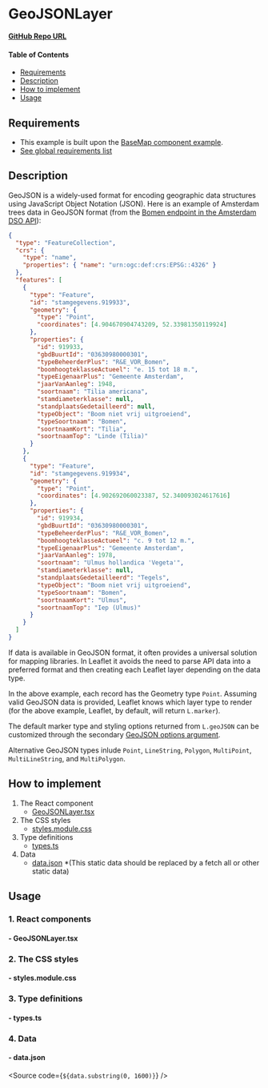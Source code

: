 
<Meta of={GeoJSONLayerStories} />

# GeoJSONLayer

**[GitHub Repo URL](https://github.com/Amsterdam/ee-react-map-demos/tree/main/src/pages/GeoJSONLayer)**

#### Table of Contents

- [Requirements](#requirements)
- [Description](#description)
- [How to implement](#how-to-implement)
- [Usage](#usage)

## Requirements

- This example is built upon the [BaseMap component example](../?path=/docs/react-baselayer--docs).
- [See global requirements list](../?path=/docs/global-requirements--docs)

## Description

GeoJSON is a widely-used format for encoding geographic data structures using JavaScript Object Notation (JSON). Here is an example of Amsterdam trees data in GeoJSON format (from the [Bomen endpoint in the Amsterdam DSO API](https://api.data.amsterdam.nl/v1/docs/datasets/bomen.html)):

```geojson
{
  "type": "FeatureCollection",
  "crs": {
    "type": "name",
    "properties": { "name": "urn:ogc:def:crs:EPSG::4326" }
  },
  "features": [
    {
      "type": "Feature",
      "id": "stamgegevens.919933",
      "geometry": {
        "type": "Point",
        "coordinates": [4.904670904743209, 52.33981350119924]
      },
      "properties": {
        "id": 919933,
        "gbdBuurtId": "03630980000301",
        "typeBeheerderPlus": "R&E_VOR_Bomen",
        "boomhoogteklasseActueel": "e. 15 tot 18 m.",
        "typeEigenaarPlus": "Gemeente Amsterdam",
        "jaarVanAanleg": 1948,
        "soortnaam": "Tilia americana",
        "stamdiameterklasse": null,
        "standplaatsGedetailleerd": null,
        "typeObject": "Boom niet vrij uitgroeiend",
        "typeSoortnaam": "Bomen",
        "soortnaamKort": "Tilia",
        "soortnaamTop": "Linde (Tilia)"
      }
    },
    {
      "type": "Feature",
      "id": "stamgegevens.919934",
      "geometry": {
        "type": "Point",
        "coordinates": [4.902692060023387, 52.340093024617616]
      },
      "properties": {
        "id": 919934,
        "gbdBuurtId": "03630980000301",
        "typeBeheerderPlus": "R&E_VOR_Bomen",
        "boomhoogteklasseActueel": "c. 9 tot 12 m.",
        "typeEigenaarPlus": "Gemeente Amsterdam",
        "jaarVanAanleg": 1978,
        "soortnaam": "Ulmus hollandica 'Vegeta'",
        "stamdiameterklasse": null,
        "standplaatsGedetailleerd": "Tegels",
        "typeObject": "Boom niet vrij uitgroeiend",
        "typeSoortnaam": "Bomen",
        "soortnaamKort": "Ulmus",
        "soortnaamTop": "Iep (Ulmus)"
      }
    }
  ]
}
```

If data is available in GeoJSON format, it often provides a universal solution for mapping libraries. In Leaflet it avoids the need to parse API data into a preferred format and then creating each Leaflet layer depending on the data type.

In the above example, each record has the Geometry type `Point`. Assuming valid GeoJSON data is provided, Leaflet knows which layer type to render (for the above example, Leaflet, by default, will return `L.marker`).

The default marker type and styling options returned from `L.geoJSON` can be customized through the secondary <a href="https://leafletjs.com/reference.html#geojson-option" target="_blank">GeoJSON options argument</a>.

Alternative GeoJSON types inlude `Point`, `LineString`, `Polygon`, `MultiPoint`, `MultiLineString`, and `MultiPolygon`.

## How to implement

1. The React component
    * [GeoJSONLayer.tsx](#--geojsonlayertsx)
2. The CSS styles
    * [styles.module.css](#--stylesmodulecss)
3. Type definitions
    * [types.ts](#--typests)
4. Data
    * [data.json](#--datajson) *(This static data should be replaced by a fetch all or other static data)

## Usage

### 1. React components

#### - GeoJSONLayer.tsx

<Source code={GeoJSONLayer} />

### 2. The CSS styles

#### - styles.module.css

<Source code={styles} />

### 3. Type definitions

#### - types.ts

<Source code={types} />

### 4. Data

#### - data.json

<Source code={`${data.substring(0, 1600)}`} />
